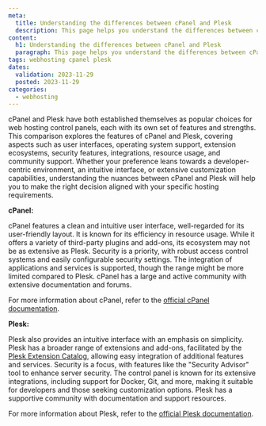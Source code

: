 ```yaml
---
meta:
  title: Understanding the differences between cPanel and Plesk
  description: This page helps you understand the differences between cPanel and Plesk.
content:
  h1: Understanding the differences between cPanel and Plesk
  paragraph: This page helps you understand the differences between cPanel and Plesk.
tags: webhosting cpanel plesk
dates:
  validation: 2023-11-29
  posted: 2023-11-29
categories:
  - webhosting
---
```


cPanel and Plesk have both established themselves as popular choices for web hosting control panels, each with its own set of features and strengths.
This comparison explores the features of cPanel and Plesk, covering aspects such as user interfaces, operating system support, extension ecosystems, security features, integrations, resource usage, and community support. 
Whether your preference leans towards a developer-centric environment, an intuitive interface, or extensive customization capabilities, understanding the nuances between cPanel and Plesk will help you to make the right decision aligned with your specific hosting requirements.

**cPanel:**

cPanel features a clean and intuitive user interface, well-regarded for its user-friendly layout.
It is known for its efficiency in resource usage. While it offers a variety of third-party plugins and add-ons, its ecosystem may not be as extensive as Plesk.
Security is a priority, with robust access control systems and easily configurable security settings.
The integration of applications and services is supported, though the range might be more limited compared to Plesk. cPanel has a large and active community with extensive documentation and forums.

For more information about cPanel, refer to the [official cPanel documentation](https://docs.cpanel.net/cpanel/).

**Plesk:**

Plesk also provides an intuitive interface with an emphasis on simplicity.
Plesk has a broader range of extensions and add-ons, facilitated by the [Plesk Extension Catalog](https://www.plesk.com/extensions/), allowing easy integration of additional features and services. 
Security is a focus, with features like the "Security Advisor" tool to enhance server security.
The control panel is known for its extensive integrations, including support for Docker, Git, and more, making it suitable for developers and those seeking customization options.
Plesk has a supportive community with documentation and support resources.

For more information about Plesk, refer to the [official Plesk documentation](https://docs.plesk.com/en-US/obsidian/customer-guide/quick-start-with-plesk.69259/).
